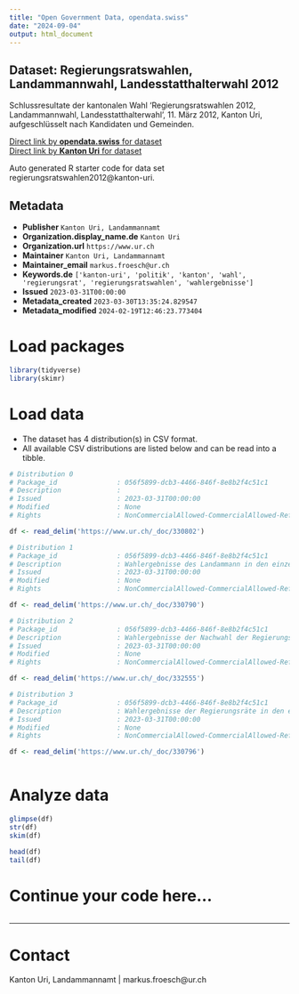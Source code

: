```yaml
---
title: "Open Government Data, opendata.swiss"
date: "2024-09-04"
output: html_document
---
```


## Dataset: Regierungsratswahlen, Landammannwahl, Landesstatthalterwahl 2012

Schlussresultate der kantonalen Wahl 'Regierungsratswahlen 2012, Landammannwahl, Landesstatthalterwahl', 11. März 2012, Kanton Uri, aufgeschlüsselt nach Kandidaten und Gemeinden.

[Direct link by **opendata.swiss** for dataset](https://opendata.swiss/de/dataset/regierungsratswahlen-landammannwahl-landesstatthalterwahl-2012)<br>
[Direct link by **Kanton Uri** for dataset](https://www.ur.ch/abstimmungen/termine/3464)

Auto generated R starter code for data set regierungsratswahlen2012@kanton-uri.

## Metadata

- **Publisher** `Kanton Uri, Landammannamt`
- **Organization.display_name.de** `Kanton Uri`
- **Organization.url** `https://www.ur.ch`
- **Maintainer** `Kanton Uri, Landammannamt`
- **Maintainer_email** `markus.froesch@ur.ch`
- **Keywords.de** `['kanton-uri', 'politik', 'kanton', 'wahl', 'regierungsrat', 'regierungsratswahlen', 'wahlergebnisse']`
- **Issued** `2023-03-31T00:00:00`
- **Metadata_created** `2023-03-30T13:35:24.829547`
- **Metadata_modified** `2024-02-19T12:46:23.773404`


# Load packages

```r

library(tidyverse)
library(skimr)

```

# Load data

-   The dataset has 4 distribution(s) in CSV format.
-   All available CSV distributions are listed below and can be read into a tibble.

```r

# Distribution 0
# Package_id               : 056f5899-dcb3-4466-846f-8e8b2f4c51c1
# Description              : 
# Issued                   : 2023-03-31T00:00:00
# Modified                 : None
# Rights                   : NonCommercialAllowed-CommercialAllowed-ReferenceNotRequired

df <- read_delim('https://www.ur.ch/_doc/330802')

# Distribution 1
# Package_id               : 056f5899-dcb3-4466-846f-8e8b2f4c51c1
# Description              : Wahlergebnisse des Landammann in den einzelnen Urner Gemeinden
# Issued                   : 2023-03-31T00:00:00
# Modified                 : None
# Rights                   : NonCommercialAllowed-CommercialAllowed-ReferenceNotRequired

df <- read_delim('https://www.ur.ch/_doc/330790')

# Distribution 2
# Package_id               : 056f5899-dcb3-4466-846f-8e8b2f4c51c1
# Description              : Wahlergebnisse der Nachwahl der Regierungsräte in den einzelnen Urner Gemeinden
# Issued                   : 2023-03-31T00:00:00
# Modified                 : None
# Rights                   : NonCommercialAllowed-CommercialAllowed-ReferenceNotRequired

df <- read_delim('https://www.ur.ch/_doc/332555')

# Distribution 3
# Package_id               : 056f5899-dcb3-4466-846f-8e8b2f4c51c1
# Description              : Wahlergebnisse der Regierungsräte in den einzelnen Urner Gemeinden
# Issued                   : 2023-03-31T00:00:00
# Modified                 : None
# Rights                   : NonCommercialAllowed-CommercialAllowed-ReferenceNotRequired

df <- read_delim('https://www.ur.ch/_doc/330796')



```

# Analyze data

```r

glimpse(df)
str(df)
skim(df)

head(df)
tail(df)

```

# Continue your code here...

```r

```

------------------------------------------------------------------------

# Contact

Kanton Uri, Landammannamt | markus.froesch@ur.ch
